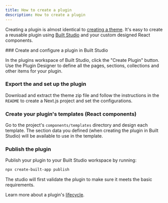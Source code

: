 ```yaml
---
title: How to create a plugin
description: How to create a plugin
---
```



Creating a plugin is almost identical to [creating a theme](/guides/how-to-create-a-theme). It's easy to create a reusable plugin using [Built Studio](/built-studio) and your custom designed React components.

<Steps>
<Step>
### Create and configure a plugin in Built Studio 
 
In the plugins workspace of Built Studio, click the "Create Plugin" button. Use the Plugin Designer to define all the pages, sections, collections and other items for your plugin.
 </Step>
 <Step>
### Export the and set up the plugin
 
Download and extract the theme zip file and follow the instructions in the `README` to create a Next.js project and set the configurations.
</Step>
<Step>
### Create your plugin's templates (React components)

Go to the project's ```components/templates``` directory and design each template. The section data you defined (when creating the plugin in Built Studio) will be available to use in the template.
</Step>
<Step>
### Publish the plugin

Publish your plugin to your Built Studio workspace by running:
```bash copy
npx create-built-app publish
```
 The studio will first validate the plugin to make sure it meets the basic requirements.
</Step>
</Steps>

Learn more about a plugin's [lifecycle](/docs/concepts/lifecycle-of-a-theme-or-plugin).